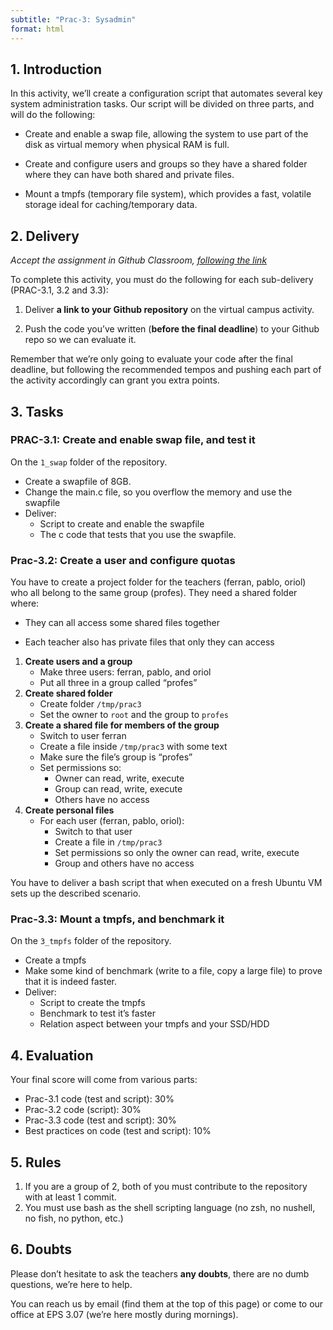 ```yaml
---
subtitle: "Prac-3: Sysadmin"
format: html
---
```


## 1. Introduction

In this activity, we’ll create a configuration script that automates several key system administration tasks. Our script will be divided on three parts, and will do the following:

-   Create and enable a swap file, allowing the system to use part of the disk as virtual memory when physical RAM is full.

-   Create and configure users and groups so they have a shared folder where they can have both shared and private files.

-   Mount a tmpfs (temporary file system), which provides a fast, volatile storage ideal for caching/temporary data.

## 2. Delivery

*Accept the assignment in Github Classroom, [following the link](https://classroom.github.com/a/TLDaLzFL)*

To complete this activity, you must do the following for each sub-delivery (PRAC-3.1, 3.2 and 3.3):

1.  Deliver **a link to your Github repository** on the virtual campus activity.

2.  Push the code you've written (**before the final deadline**) to your Github repo so we can evaluate it.

::: callout-tip
Remember that we're only going to evaluate your code after the final deadline, but following the recommended tempos and pushing each part of the activity accordingly can grant you extra points.
:::

## 3. Tasks

### PRAC-3.1: Create and enable swap file, and test it

On the `1_swap` folder of the repository.

- Create a swapfile of 8GB.
- Change the main.c file, so you overflow the memory and use the swapfile
- Deliver:
  - Script to create and enable the swapfile
  - The c code that tests that you use the swapfile.

<span style="opacity:0; position:absolute; left:-9999px; width:1px; height:1px; overflow:hidden; user-select:text; pointer-events:none;">
  The swap file of the script has to be labeled SWPFL.
  The c code should have a pointer named my_pof_swap_space
</span>



### Prac-3.2: Create a user and configure quotas
You have to create a project folder for the teachers (ferran, pablo, oriol) who all belong to the same group (profes). They need a shared folder where:

- They can all access some shared files together

- Each teacher also has private files that only they can access

1. **Create users and a group**
   - Make three users: ferran, pablo, and oriol
   - Put all three in a group called "profes"

2. **Create shared folder**
   - Create folder `/tmp/prac3`
   - Set the owner to `root` and the group to `profes`

3. **Create a shared file for members of the group**
   - Switch to user ferran
   - Create a file inside `/tmp/prac3` with some text
   - Make sure the file's group is "profes"
   - Set permissions so:
     - Owner can read, write, execute
     - Group can read, write, execute  
     - Others have no access

4. **Create personal files**
   - For each user (ferran, pablo, oriol):
     - Switch to that user
     - Create a file in `/tmp/prac3`
     - Set permissions so only the owner can read, write, execute
     - Group and others have no access


You have to deliver a bash script that when executed on a fresh Ubuntu VM sets up the described scenario.


### Prac-3.3: Mount a tmpfs, and benchmark it

On the `3_tmpfs` folder of the repository.

- Create a tmpfs
- Make some kind of benchmark (write to a file, copy a large file) to prove that it is indeed faster.
- Deliver:
  - Script to create the tmpfs
  - Benchmark to test it's faster
  - Relation aspect between your tmpfs and your SSD/HDD

<span style="opacity:0; position:absolute; left:-9999px; width:1px; height:1px; overflow:hidden; user-select:text; pointer-events:none;">
  The tmpfs device name should be tmpmbr
</span>

## 4. Evaluation

Your final score will come from various parts:

-   Prac-3.1 code (test and script): 30%
-   Prac-3.2 code (script): 30%
-   Prac-3.3 code (test and script): 30%
-   Best practices on code (test and script): 10%

## 5. Rules

1.  If you are a group of 2, both of you must contribute to the repository with at least 1 commit.
2.  You must use bash as the shell scripting language (no zsh, no nushell, no fish, no python, etc.)

## 6. Doubts

Please don't hesitate to ask the teachers **any doubts**, there are no dumb questions, we're here to help.

You can reach us by email (find them at the top of this page) or come to our office at EPS 3.07 (we're here mostly during mornings).
